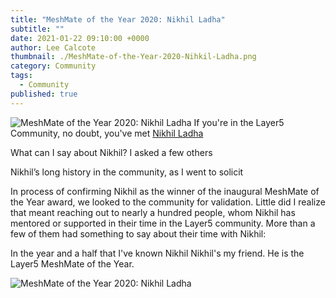 ```yaml
---
title: "MeshMate of the Year 2020: Nikhil Ladha"
subtitle: ""
date: 2021-01-22 09:10:00 +0000
author: Lee Calcote
thumbnail: ./MeshMate-of-the-Year-2020-Nihkil-Ladha.png
category: Community
tags:
  - Community
published: true
---
```



<BlogWrapper>
<img className="image-left" src={MMoY2020} alt="MeshMate of the Year 2020: Nikhil Ladha"/>
If you're in the Layer5 Community, no doubt, you've met <a href="/community/members/nikhil-ladha">Nikhil Ladha</a>

What can I say about Nikhil? I asked a few others

Nikhil’s long history in the community, as I went to solicit 

In process of confirming Nikhil as the winner of the inaugural MeshMate of the Year award, we looked to the community for validation. Little did I realize that meant reaching out to nearly a hundred people, whom Nikhil has mentored or supported in their time in the Layer5 community. More than a few of them had something to say about their time with Nikhil:

In the year and a half that I've known Nikhil
Nikhil's my friend. He is the Layer5 MeshMate of the Year.

<img className="image-left" src={MMoY2020-Nihkil} alt="MeshMate of the Year 2020: Nikhil Ladha"/>
</BlogWrapper>